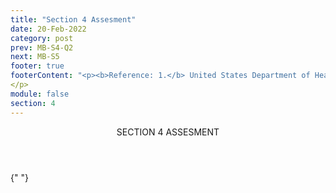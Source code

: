 ```yaml
---
title: "Section 4 Assesment"
date: 20-Feb-2022
category: post
prev: MB-S4-Q2
next: MB-S5
footer: true
footerContent: "<p><b>Reference: 1.</b> United States Department of Health and Human Services. National Strategic Plan: A Roadmap to End the Epidemic. Accessed May 19, 2022. https://hivgov-prod-v3.s3.amazonaws.com/s3fs-public/HIV-"National-Strategic-Plan-2021-2025.pdf
</p>
module: false
section: 4
---
```


<Header>
  SECTION 4<span className="text-red"> ASSESMENT</span>
</Header>

{" "}

<Quiz
  title="PreEP is easily obtainable for most people."
  options="True,False"
  answer="1"
  response="In 2018, 1.2 million individuals were eligible for PrEP medication, but only 18% were on PrEP medications<sup>1</sup>"
/>
